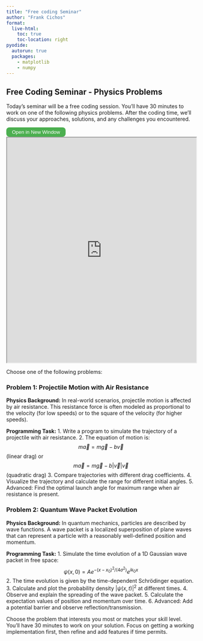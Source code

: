 ```yaml
---
title: "Free coding Seminar"
author: "Frank Cichos"
format:
  live-html:
    toc: true
    toc-location: right
pyodide:
  autorun: true
  packages:
    - matplotlib
    - numpy
---
```



## Free Coding Seminar - Physics Problems

Today's seminar will be a free coding session. You'll have 30 minutes to work on one of the following physics problems. After the coding time, we'll discuss your approaches, solutions, and any challenges you encountered.


```{=html}
<button onclick="openInNewWindow()" style="background-color: #4CAF50; color: white; padding: 5px 15px; border: none; border-radius: 8px; cursor: pointer; box-shadow: none;">Open in New Window</button>
<iframe id="myIframe" src="https://jupyterlite.github.io/demo/" width="100%" height="600px" allowfullscreen></iframe>

<script>
function openInNewWindow() {
  window.open('https://jupyterlite.github.io/demo/', '_blank', 'width=1024,height=768');
}
</script>
```

Choose one of the following problems:

### Problem 1: Projectile Motion with Air Resistance

**Physics Background:** In real-world scenarios, projectile motion is affected by air resistance. This resistance force is often modeled as proportional to the velocity (for low speeds) or to the square of the velocity (for higher speeds).

**Programming Task:**
1. Write a program to simulate the trajectory of a projectile with air resistance.
2. The equation of motion is:
   $$m\vec{a} = m\vec{g} - b\vec{v}$$ (linear drag)
   or
   $$m\vec{a} = m\vec{g} - b|\vec{v}|\vec{v}$$ (quadratic drag)
3. Compare trajectories with different drag coefficients.
4. Visualize the trajectory and calculate the range for different initial angles.
5. Advanced: Find the optimal launch angle for maximum range when air resistance is present.

### Problem 2: Quantum Wave Packet Evolution

**Physics Background:** In quantum mechanics, particles are described by wave functions. A wave packet is a localized superposition of plane waves that can represent a particle with a reasonably well-defined position and momentum.

**Programming Task:**
1. Simulate the time evolution of a 1D Gaussian wave packet in free space:
   $$\psi(x,0) = A e^{-(x-x_0)^2/(4\sigma^2)} e^{ik_0x}$$
2. The time evolution is given by the time-dependent Schrödinger equation.
3. Calculate and plot the probability density $|\psi(x,t)|^2$ at different times.
4. Observe and explain the spreading of the wave packet.
5. Calculate the expectation values of position and momentum over time.
6. Advanced: Add a potential barrier and observe reflection/transmission.

Choose the problem that interests you most or matches your skill level. You'll have 30 minutes to work on your solution. Focus on getting a working implementation first, then refine and add features if time permits.
